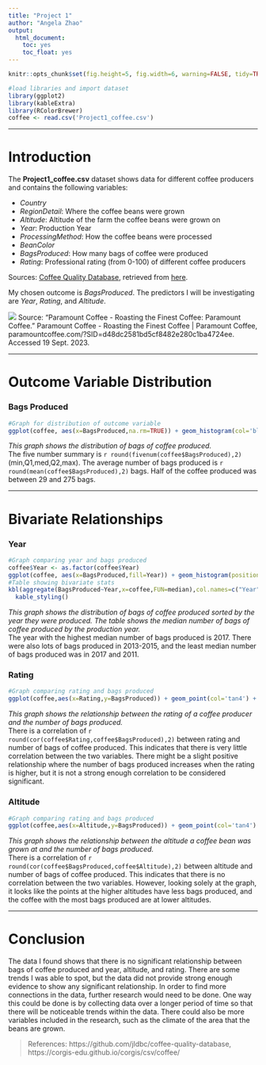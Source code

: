 ```yaml
---
title: "Project 1"
author: "Angela Zhao"
output: 
  html_document:
    toc: yes
    toc_float: yes
---
```


```r
knitr::opts_chunk$set(fig.height=5, fig.width=6, warning=FALSE, tidy=TRUE, tidy.opts=list(width.cutoff=60))
```

```r
#load libraries and import dataset
library(ggplot2)
library(kableExtra)
library(RColorBrewer)
coffee <- read.csv('Project1_coffee.csv')
```

------------------------------------------------------------------------

# **Introduction**

The **Project1_coffee.csv** dataset shows data for different coffee producers and contains the following variables:

* *Country*
* *RegionDetail*: Where the coffee beans were grown
* *Altitude*: Altitude of the farm the coffee beans were grown on 
* *Year*: Production Year 
* *ProcessingMethod*: How the coffee beans were processed
* *BeanColor*
* *BagsProduced*: How many bags of coffee were produced 
* *Rating*: Professional rating (from 0-100) of different coffee producers

Sources: [Coffee Quality Database](https://github.com/jldbc/coffee-quality-database), retrieved from [here](https://corgis-edu.github.io/corgis/csv/coffee/).

My chosen outcome is *BagsProduced*. The predictors I will be investigating are *Year*, *Rating*, and *Altitude*.   

![](https://paramountcoffee.com/pub/media/weltpixel/owlcarouselslider/images/b/a/banner3_1.jpg)
Source: “Paramount Coffee - Roasting the Finest Coffee: Paramount Coffee.” Paramount Coffee - Roasting the Finest Coffee | Paramount Coffee, paramountcoffee.com/?SID=d48dc2581bd5cf8482e280c1ba4724ee. Accessed 19 Sept. 2023. 

------------------------------------------------------------------------

# **Outcome Variable Distribution** 
### Bags Produced

```r
#Graph for distribution of outcome variable 
ggplot(coffee, aes(x=BagsProduced,na.rm=TRUE)) + geom_histogram(col='black',fill='tan4',bins=45) + theme_classic() + labs(title='Distribution of Bags of Coffee Produced',x='Bags Produced')
```

*This graph shows the distribution of bags of coffee produced.*   
The five number summary is `r round(fivenum(coffee$BagsProduced),2)` (min,Q1,med,Q2,max). The average number of bags produced is `r round(mean(coffee$BagsProduced),2)` bags. Half of the coffee produced was between 29 and 275 bags. 


------------------------------------------------------------------------

# **Bivariate Relationships** 

### Year

```r
#Graph comparing year and bags produced
coffee$Year <- as.factor(coffee$Year)
ggplot(coffee, aes(x=BagsProduced,fill=Year)) + geom_histogram(position='identity',bins=45,col='black') + theme_classic() + labs(title='Bags of Coffee Produced by Year',x='Bags Produced') + scale_fill_brewer(type='seq',palette='Set3')
#Table showing bivariate stats 
kbl(aggregate(BagsProduced~Year,x=coffee,FUN=median),col.names=c("Year","Bags Produced Median"),caption="Median Bags of Coffee produced by Region") %>%
  kable_styling()
```

*This graph shows the distribution of bags of coffee produced sorted by the year they were produced. The table shows the median number of bags of coffee produced by the production year.*    
The year with the highest median number of bags produced is 2017. There were also lots of bags produced in 2013-2015, and the least median number of bags produced was in 2017 and 2011. 


### Rating

```r
#Graph comparing rating and bags produced
ggplot(coffee,aes(x=Rating,y=BagsProduced)) + geom_point(col='tan4') + labs(title='Relationship Between Rating and Bags of Coffee Produced',y='Bags Produced') + theme_classic()
```

*This graph shows the relationship between the rating of a coffee producer and the number of bags produced.*  
There is a correlation of `r round(cor(coffee$Rating,coffee$BagsProduced),2)` between rating and number of bags of coffee produced. This indicates that there is very little correlation between the two variables. There might be a slight positive relationship where the number of bags produced increases when the rating is higher, but it is not a strong enough correlation to be considered significant. 


### Altitude
```r
#Graph comparing rating and bags produced
ggplot(coffee,aes(x=Altitude,y=BagsProduced)) + geom_point(col='tan4') + labs(title='Relationship Between Altitude and Bags of Coffee Produced',y='Bags Produced') + theme_classic()
```

*This graph shows the relationship between the altitude a coffee bean was grown at and the number of bags produced.*  
There is a correlation of `r round(cor(coffee$BagsProduced,coffee$Altitude),2)` between altitude and number of bags of coffee produced. This indicates that there is no correlation between the two variables. However, looking solely at the graph, it looks like the points at the higher altitudes have less bags produced, and the coffee with the most bags produced are at lower altitudes. 

------------------------------------------------------------------------

# **Conclusion**
The data I found shows that there is no significant relationship between bags of coffee produced and year, altitude, and rating. There are some trends I was able to spot, but the data did not provide strong enough evidence to show any significant relationship. In order to find more connections in the data, further research would need to be done. One way this could be done is by collecting data over a longer period of time so that there will be noticeable trends within the data. There could also be more variables included in the research, such as the climate of the area that the beans are grown. 

> References: https://github.com/jldbc/coffee-quality-database, https://corgis-edu.github.io/corgis/csv/coffee/